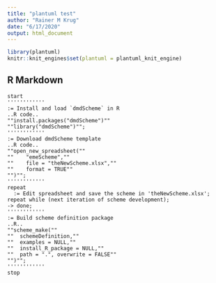 ```yaml
---
title: "plantuml test"
author: "Rainer M Krug"
date: "6/17/2020"
output: html_document
---
```


```r
library(plantuml)
knitr::knit_engines$set(plantuml = plantuml_knit_engine)
```

## R Markdown
```plantuml
start
''''''''''''
:= Install and load `dmdScheme` in R
..R code..
""install.packages("dmdScheme")""
""library("dmdScheme")"";
''''''''''''
:= Download dmdScheme template
..R code..
""open_new_spreadsheet(""
""    "emeScheme",""
""    file = "theNewScheme.xlsx",""
""    format = TRUE""
"")"";
''''''''''''
repeat
  := Edit spreadsheet and save the scheme in 'theNewScheme.xlsx';
repeat while (next iteration of scheme development);
-> done;
''''''''''''
:= Build scheme definition package
..R..
""scheme_make(""
""  schemeDefinition,""
""  examples = NULL,""
""  install_R_package = NULL,""
""  path = ".", overwrite = FALSE""
"")"";
''''''''''''
stop
```
